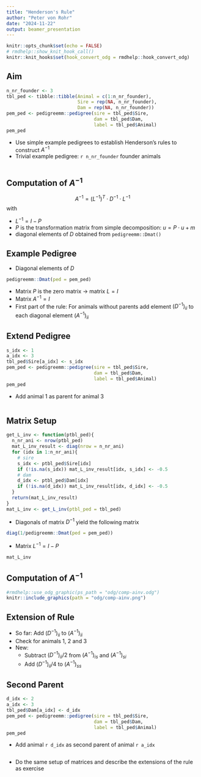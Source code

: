 ```yaml
---
title: "Henderson's Rule"
author: "Peter von Rohr"
date: "2024-11-22"
output: beamer_presentation
---
```


```r
knitr::opts_chunk$set(echo = FALSE)
# rmdhelp::show_knit_hook_call()
knitr::knit_hooks$set(hook_convert_odg = rmdhelp::hook_convert_odg)
```

## Aim
```r
n_nr_founder <- 3
tbl_ped <- tibble::tibble(Animal = c(1:n_nr_founder),
                          Sire = rep(NA, n_nr_founder),
                          Dam = rep(NA, n_nr_founder))
pem_ped <- pedigreemm::pedigree(sire = tbl_ped$Sire,
                                dam = tbl_ped$Dam,
                                label = tbl_ped$Animal)
pem_ped
```

* Use simple example pedigrees to establish Henderson's rules to construct $A^{-1}$
* Trivial example pedigree: `r n_nr_founder` founder animals

```r
```


## Computation of $A^{-1}$

$$A^{-1} = (L^{-1})^T \cdot D^{-1} \cdot L^{-1}$$
with 

* $L^{-1} = I - P$
* $P$ is the transformation matrix from simple decomposition: $u = P \cdot u + m$
* diagonal elements of $D$ obtained from `pedigreemm::Dmat()`


## Example Pedigree

* Diagonal elements of $D$

```r
pedigreemm::Dmat(ped = pem_ped)
```

* Matrix $P$ is the zero matrix $\rightarrow$ matrix $L = I$
* Matrix $A^{-1} = I$
* First part of the rule: For animals without parents add element $(D^{-1})_{ii}$ to each diagonal element $(A^{-1})_{ii}$


## Extend Pedigree
```r
s_idx <- 1
a_idx <- 3
tbl_ped$Sire[a_idx] <- s_idx
pem_ped <- pedigreemm::pedigree(sire = tbl_ped$Sire,
                                dam = tbl_ped$Dam,
                                label = tbl_ped$Animal)
pem_ped
```


* Add animal $1$ as parent for animal $3$

```r
```


## Matrix Setup
```r
get_L_inv <- function(ptbl_ped){
  n_nr_ani <- nrow(ptbl_ped)
  mat_L_inv_result <- diag(nrow = n_nr_ani)
  for (idx in 1:n_nr_ani){
    # sire
    s_idx <- ptbl_ped$Sire[idx]
    if (!is.na(s_idx)) mat_L_inv_result[idx, s_idx] <- -0.5
    # dam
    d_idx <- ptbl_ped$Dam[idx]
    if (!is.na(d_idx)) mat_L_inv_result[idx, d_idx] <- -0.5
  }
  return(mat_L_inv_result)
}
mat_L_inv <- get_L_inv(ptbl_ped = tbl_ped)
```

* Diagonals of matrix $D^{-1}$ yield the following matrix

```r
diag(1/pedigreemm::Dmat(ped = pem_ped))
```

* Matrix $L^{-1} = I - P$

```r
mat_L_inv
```


## Computation of $A^{-1}$

```r
#rmdhelp::use_odg_graphic(ps_path = "odg/comp-ainv.odg")
knitr::include_graphics(path = "odg/comp-ainv.png")
```


## Extension of Rule

* So far: Add $(D^{-1})_{ii}$ to $(A^{-1})_{ii}$
* Check for animals $1$, $2$ and $3$
* New: 
    + Subtract $(D^{-1})_{ii}/2$ from $(A^{-1})_{is}$ and $(A^{-1})_{si}$
    + Add $(D^{-1})_{ii}/4$ to $(A^{-1})_{ss}$


## Second Parent
```r
d_idx <- 2
a_idx <- 3
tbl_ped$Dam[a_idx] <- d_idx
pem_ped <- pedigreemm::pedigree(sire = tbl_ped$Sire,
                                dam = tbl_ped$Dam,
                                label = tbl_ped$Animal)
pem_ped
```

* Add animal `r d_idx` as second parent of animal `r a_idx`

```r
```

* Do the same setup of matrices and describe the extensions of the rule as exercise




 
